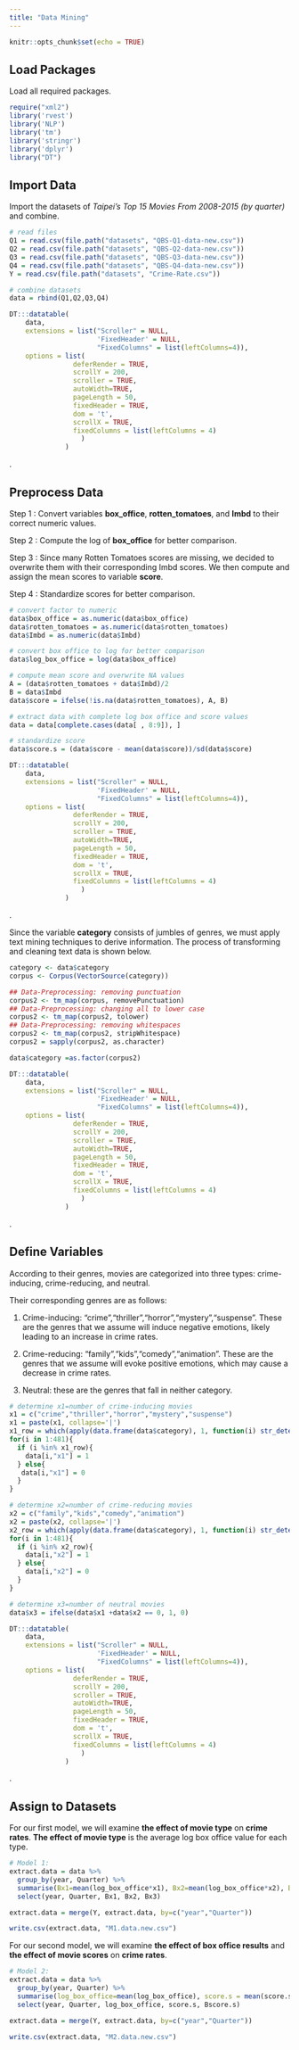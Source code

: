 ```yaml
---
title: "Data Mining"
---
```


```r
knitr::opts_chunk$set(echo = TRUE)
```

## Load Packages

Load all required packages.

```r
require("xml2")
library('rvest')
library('NLP')
library('tm')
library('stringr')
library('dplyr')
library("DT")
```

## Import Data

Import the datasets of *Taipei's Top 15 Movies From 2008-2015 (by quarter)* and combine.

```r
# read files
Q1 = read.csv(file.path("datasets", "QBS-Q1-data-new.csv"))
Q2 = read.csv(file.path("datasets", "QBS-Q2-data-new.csv"))
Q3 = read.csv(file.path("datasets", "QBS-Q3-data-new.csv"))
Q4 = read.csv(file.path("datasets", "QBS-Q4-data-new.csv"))
Y = read.csv(file.path("datasets", "Crime-Rate.csv"))

# combine datasets
data = rbind(Q1,Q2,Q3,Q4)

DT:::datatable(
    data,
    extensions = list("Scroller" = NULL,
                      'FixedHeader' = NULL,
                      "FixedColumns" = list(leftColumns=4)),
    options = list(
                deferRender = TRUE,
                scrollY = 200,
                scroller = TRUE,
                autoWidth=TRUE,
                pageLength = 50,
                fixedHeader = TRUE,
                dom = 't',
                scrollX = TRUE,
                fixedColumns = list(leftColumns = 4)
                  )
              )
```

.

## Preprocess Data

Step 1 : Convert variables **box_office**, **rotten_tomatoes**, and **Imbd** to their correct numeric values. 

Step 2 : Compute the log of **box_office** for better comparison.

Step 3 : Since many Rotten Tomatoes scores are missing, we decided to overwrite them with their corresponding Imbd scores. We then compute and assign the mean scores to variable **score**. 

Step 4 : Standardize scores for better comparison.

```r
# convert factor to numeric
data$box_office = as.numeric(data$box_office)
data$rotten_tomatoes = as.numeric(data$rotten_tomatoes)
data$Imbd = as.numeric(data$Imbd)

# convert box office to log for better comparison
data$log_box_office = log(data$box_office)

# compute mean score and overwrite NA values
A = (data$rotten_tomatoes + data$Imbd)/2
B = data$Imbd
data$score = ifelse(!is.na(data$rotten_tomatoes), A, B)

# extract data with complete log box office and score values
data = data[complete.cases(data[ , 8:9]), ]

# standardize score
data$score.s = (data$score - mean(data$score))/sd(data$score)

DT:::datatable(
    data,
    extensions = list("Scroller" = NULL,
                      'FixedHeader' = NULL,
                      "FixedColumns" = list(leftColumns=4)),
    options = list(
                deferRender = TRUE,
                scrollY = 200,
                scroller = TRUE,
                autoWidth=TRUE,
                pageLength = 50,
                fixedHeader = TRUE,
                dom = 't',
                scrollX = TRUE,
                fixedColumns = list(leftColumns = 4)
                  )
              )
```

.

Since the variable **category** consists of jumbles of genres, we must apply text mining techniques to derive information.
The process of transforming and cleaning text data is shown below.

```r
category <- data$category
corpus <- Corpus(VectorSource(category))

## Data-Preprocessing: removing punctuation
corpus2 <- tm_map(corpus, removePunctuation)
## Data-Preprocessing: changing all to lower case
corpus2 <- tm_map(corpus2, tolower)
## Data-Preprocessing: removing whitespaces
corpus2 <- tm_map(corpus2, stripWhitespace)
corpus2 = sapply(corpus2, as.character)

data$category =as.factor(corpus2)

DT:::datatable(
    data,
    extensions = list("Scroller" = NULL,
                      'FixedHeader' = NULL,
                      "FixedColumns" = list(leftColumns=4)),
    options = list(
                deferRender = TRUE,
                scrollY = 200,
                scroller = TRUE,
                autoWidth=TRUE,
                pageLength = 50,
                fixedHeader = TRUE,
                dom = 't',
                scrollX = TRUE,
                fixedColumns = list(leftColumns = 4)
                  )
              )
```

.

## Define Variables

According to their genres, movies are categorized into three types: crime-inducing, crime-reducing, and neutral.

Their corresponding genres are as follows:

1. Crime-inducing: "crime","thriller","horror","mystery","suspense". These are the genres that we assume will induce negative emotions, likely leading to an increase in crime rates.

2. Crime-reducing: "family","kids","comedy","animation". These are the genres that we assume will evoke positive emotions, which may cause a decrease in crime rates.

3. Neutral: these are the genres that fall in neither category.

```r
# determine x1=number of crime-inducing movies
x1 = c("crime","thriller","horror","mystery","suspense")
x1 = paste(x1, collapse='|')
x1_row = which(apply(data.frame(data$category), 1, function(i) str_detect(paste(i, collapse=','), x1)))
for(i in 1:481){
  if (i %in% x1_row){
    data[i,"x1"] = 1
  } else{
   data[i,"x1"] = 0
  }
}

# determine x2=number of crime-reducing movies
x2 = c("family","kids","comedy","animation")
x2 = paste(x2, collapse='|')
x2_row = which(apply(data.frame(data$category), 1, function(i) str_detect(paste(i, collapse=','), x2)))
for(i in 1:481){
  if (i %in% x2_row){
    data[i,"x2"] = 1
  } else{
    data[i,"x2"] = 0
  }
}

# determine x3=number of neutral movies
data$x3 = ifelse(data$x1 +data$x2 == 0, 1, 0)

DT:::datatable(
    data,
    extensions = list("Scroller" = NULL,
                      'FixedHeader' = NULL,
                      "FixedColumns" = list(leftColumns=4)),
    options = list(
                deferRender = TRUE,
                scrollY = 200,
                scroller = TRUE,
                autoWidth=TRUE,
                pageLength = 50,
                fixedHeader = TRUE,
                dom = 't',
                scrollX = TRUE,
                fixedColumns = list(leftColumns = 4)
                  )
              )
```

.

## Assign to Datasets

For our first model, we will examine **the effect of movie type** on **crime rates**. **The effect of movie type** is the average log box office value for each type.

```r
# Model 1:
extract.data = data %>%
  group_by(year, Quarter) %>%
  summarise(Bx1=mean(log_box_office*x1), Bx2=mean(log_box_office*x2), Bx3=mean(log_box_office*x3)) %>%
  select(year, Quarter, Bx1, Bx2, Bx3)

extract.data = merge(Y, extract.data, by=c("year","Quarter"))

write.csv(extract.data, "M1.data.new.csv")
```

For our second model, we will examine **the effect of box office results** and **the effect of movie scores** on **crime rates**.

```r
# Model 2:
extract.data = data %>%
  group_by(year, Quarter) %>%
  summarise(log_box_office=mean(log_box_office), score.s = mean(score.s), Bscore.s=mean(log_box_office*score.s)) %>%
  select(year, Quarter, log_box_office, score.s, Bscore.s) 

extract.data = merge(Y, extract.data, by=c("year","Quarter"))

write.csv(extract.data, "M2.data.new.csv")
```
